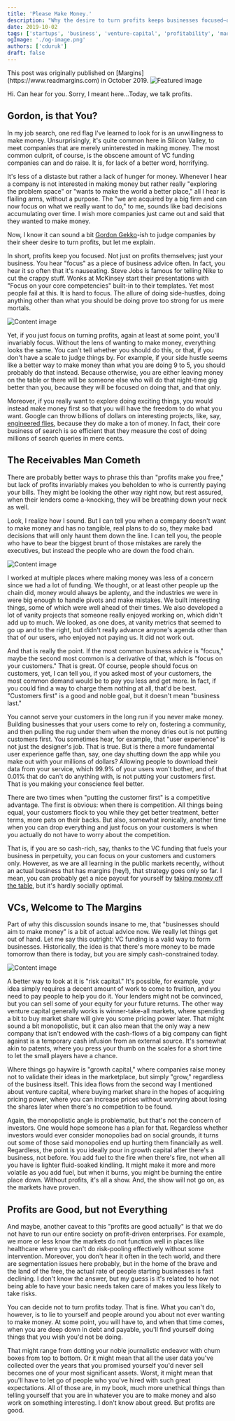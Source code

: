 ```yaml
---
title: 'Please Make Money.'
description: "Why the desire to turn profits keeps businesses focused—and why pretending you don't want to make money is worse than admitting you do"
date: 2019-10-02
tags: ['startups', 'business', 'venture-capital', 'profitability', 'margins']
ogImage: './og-image.png'
authors: ['cduruk']
draft: false
---
```




<Callout variant="note">
This post was originally published on [Margins](https://www.readmargins.com) in October 2019.
</Callout>

<Image src={image1} alt="Featured image" />

Hi. Can hear for you. Sorry, I meant here…Today, we talk profits.

## Gordon, is that You?

In my job search, one red flag I've learned to look for is an unwillingness to make money. Unsurprisingly, it's quite common here in Silicon Valley, to meet companies that are merely uninterested in making money. The most common culprit, of course, is the obscene amount of VC funding companies can and do raise. It is, for lack of a better word, horrifying.

It's less of a distaste but rather a lack of hunger for money. Whenever I hear a company is not interested in making money but rather really "exploring the problem space" or "wants to make the world a better place," all I hear is flailing arms, without a purpose. The "we are acquired by a big firm and can now focus on what we really want to do," to me, sounds like bad decisions accumulating over time. I wish more companies just came out and said that they wanted to make money.

Now, I know it can sound a bit [Gordon Gekko](https://www.youtube.com/watch?v=VVxYOQS6ggk)-ish to judge companies by their sheer desire to turn profits, but let me explain.

In short, profits keep you focused. Not just on profits themselves; just your business. You hear "focus" as a piece of business advice often. In fact, you hear it so often that it's nauseating. Steve Jobs is famous for telling Nike to cut the crappy stuff. Wonks at McKinsey start their presentations with "Focus on your core competencies" built-in to their templates. Yet most people fail at this. It is hard to focus. The allure of doing side-hustles, doing anything other than what you should be doing prove too strong for us mere mortals.

<Image src={image2} alt="Content image" />

Yet, if you just focus on turning profits, again at least at some point, you'll invariably focus. Without the lens of wanting to make money, everything looks the same. You can't tell whether you should do this, or that, if you don't have a scale to judge things by. For example, if your side hustle seems like a better way to make money than what you are doing 9 to 5, you should probably do that instead. Because otherwise, you are either leaving money on the table or there will be someone else who will do that night-time gig better than you, because they will be focused on doing that, and that only.

Moreover, if you really want to explore doing exciting things, you would instead make money first so that you will have the freedom to do what you want. Google can throw billions of dollars on interesting projects, like, say, [engineered flies](https://www.theverge.com/2018/7/20/17596814/alphabet-verily-automated-mosquito-rearing-facility), because they do make a ton of money. In fact, their core business of search is so efficient that they measure the cost of doing millions of search queries in mere cents.

## The Receivables Man Cometh

There are probably better ways to phrase this than "profits make you free," but lack of profits invariably makes you beholden to who is currently paying your bills. They might be looking the other way right now, but rest assured, when their lenders come a-knocking, they will be breathing down your neck as well.

Look, I realize how I sound. But I can tell you when a company doesn't want to make money and has no tangible, real plans to do so, they make bad decisions that will only haunt them down the line. I can tell you, the people who have to bear the biggest brunt of those mistakes are rarely the executives, but instead the people who are down the food chain.

<Image src={image3} alt="Content image" />

I worked at multiple places where making money was less of a concern since we had a lot of funding. We thought, or at least other people up the chain did, money would always be aplenty, and the industries we were in were big enough to handle pivots and make mistakes. We built interesting things, some of which were well ahead of their times. We also developed a lot of vanity projects that someone really enjoyed working on, which didn't add up to much. We looked, as one does, at vanity metrics that seemed to go up and to the right, but didn't really advance anyone's agenda other than that of our users, who enjoyed not paying us. It did not work out.

And that is really the point. If the most common business advice is "focus," maybe the second most common is a derivative of that, which is "focus on your customers." That is great. Of course, people should focus on customers, yet, I can tell you, if you asked most of your customers, the most common demand would be to pay you less and get more. In fact, if you could find a way to charge them nothing at all, that'd be best. "Customers first" is a good and noble goal, but it doesn't mean "business last."

You cannot serve your customers in the long run if you never make money. Building businesses that your users come to rely on, fostering a community, and then pulling the rug under them when the money dries out is not putting customers first. You sometimes hear, for example, that "user experience" is not just the designer's job. That is true. But is there a more fundamental user experience gaffe than, say, one day shutting down the app while you make out with your millions of dollars? Allowing people to download their data from your service, which 99.9% of your users won't bother, and of that 0.01% that do can't do anything with, is not putting your customers first. That is you making your conscience feel better.

There are two times when "putting the customer first" is a competitive advantage. The first is obvious: when there is competition. All things being equal, your customers flock to you while they get better treatment, better terms, more pats on their backs. But also, somewhat ironically, another time when you can drop everything and just focus on your customers is when you actually do not have to worry about the competition.

That is, if you are so cash-rich, say, thanks to the VC funding that fuels your business in perpetuity, you can focus on your customers and customers only. However, as we are all learning in the public markets recently, without an actual business that has margins (hey!), that strategy goes only so far. I mean, you can probably get a nice payout for yourself by [taking money off the table](/blog/startup-options-good-bad-ugly/), but it's hardly socially optimal.

## VCs, Welcome to The Margins

Part of why this discussion sounds insane to me, that "businesses should aim to make money" is a bit of actual advice now. We really let things get out of hand. Let me say this outright: VC funding is a valid way to form businesses. Historically, the idea is that there's more money to be made tomorrow than there is today, but you are simply cash-constrained today.

<Image src={image4} alt="Content image" />

A better way to look at it is "risk capital." It's possible, for example, your idea simply requires a decent amount of work to come to fruition, and you need to pay people to help you do it. Your lenders might not be convinced, but you can sell some of your equity for your future returns. The other way venture capital generally works is winner-take-all markets, where spending a bit to buy market share will give you some pricing power later. That might sound a bit monopolistic, but it can also mean that the only way a new company that isn't endowed with the cash-flows of a big company can fight against is a temporary cash infusion from an external source. It's somewhat akin to patents, where you press your thumb on the scales for a short time to let the small players have a chance.

Where things go haywire is "growth capital," where companies raise money not to validate their ideas in the marketplace, but simply "grow," regardless of the business itself. This idea flows from the second way I mentioned about venture capital, where buying market share in the hopes of acquiring pricing power, where you can increase prices without worrying about losing the shares later when there's no competition to be found.

Again, the monopolistic angle is problematic, but that's not the concern of investors. One would hope someone has a plan for that. Regardless whether investors would ever consider monopolies bad on social grounds, it turns out some of those said monopolies end up hurting them financially as well. Regardless, the point is you ideally pour in growth capital after there's a business, not before. You add fuel to the fire when there's fire, not when all you have is lighter fluid-soaked kindling. It might make it more and more volatile as you add fuel, but when it burns, you might be burning the entire place down. Without profits, it's all a show. And, the show will not go on, as the markets have proven.

## Profits are Good, but not Everything

And maybe, another caveat to this "profits are good actually" is that we do not have to run our entire society on profit-driven enterprises. For example, we more or less know the markets do not function well in places like healthcare where you can't do risk-pooling effectively without some intervention. Moreover, you don't hear it often in the tech world, and there are segmentation issues here probably, but in the home of the brave and the land of the free, the actual rate of people starting businesses is fast declining. I don't know the answer, but my guess is it's related to how not being able to have your basic needs taken care of makes you less likely to take risks.

You can decide not to turn profits today. That is fine. What you can't do, however, is to lie to yourself and people around you about not ever wanting to make money. At some point, you will have to, and when that time comes, when you are deep down in debt and payable, you'll find yourself doing things that you wish you'd not be doing.

That might range from dotting your noble journalistic endeavor with chum boxes from top to bottom. Or it might mean that all the user data you've collected over the years that you promised yourself you'd never sell becomes one of your most significant assets. Worst, it might mean that you'll have to let go of people who you've hired with such great expectations. All of those are, in my book, much more unethical things than telling yourself that you are in whatever you are to make money and also work on something interesting. I don't know about greed. But profits are good.
